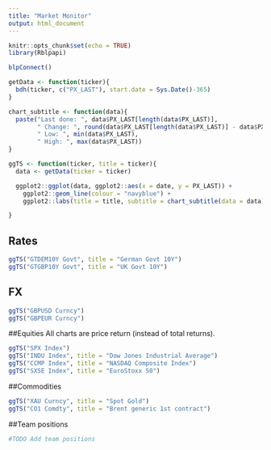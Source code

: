 ```yaml
---
title: "Market Monitor"
output: html_document
---
```


```r
knitr::opts_chunk$set(echo = TRUE)
library(Rblpapi)

blpConnect()

getData <- function(ticker){
  bdh(ticker, c("PX_LAST"), start.date = Sys.Date()-365)
}

chart_subtitle <- function(data){
  paste("Last done: ", data$PX_LAST[length(data$PX_LAST)],
        " Change: ", round(data$PX_LAST[length(data$PX_LAST)] - data$PX_LAST[length(data$PX_LAST) - 1], 3),
        " Low: ", min(data$PX_LAST),
        " High: ", max(data$PX_LAST))
}

ggTS <- function(ticker, title = ticker){
  data <- getData(ticker = ticker)

  ggplot2::ggplot(data, ggplot2::aes(x = date, y = PX_LAST)) +
    ggplot2::geom_line(colour = "navyblue") +
    ggplot2::labs(title = title, subtitle = chart_subtitle(data = data), y = "Price", x = "Date")

}

```

## Rates
```r
ggTS("GTDEM10Y Govt", title = "German Govt 10Y")
ggTS("GTGBP10Y Govt", title = "UK Govt 10Y")
```

## FX 
```r
ggTS("GBPUSD Curncy")
ggTS("GBPEUR Curncy")
```

##Equities
All charts are price return (instead of total returns).

```r
ggTS("SPX Index")
ggTS("INDU Index", title = "Dow Jones Industrial Average")
ggTS("CCMP Index", title = "NASDAQ Composite Index")
ggTS("SX5E Index", title = "EuroStoxx 50")
```

##Commodities

```r
ggTS("XAU Curncy", title = "Spot Gold")
ggTS("CO1 Comdty", title = "Brent generic 1st contract")

```

##Team positions
```r
#TODO Add team positions
```
